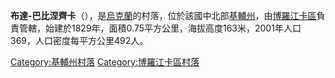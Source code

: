 {{coord|50|37|12|N|30|3|20|E|scale:30000|display=title}}

'''布達-巴比涅齊卡'''（{{lang-uk|Буда-Бабинецька}}），是[[烏克蘭|烏克蘭]]的村落，位於該國中北部[[基輔州|基輔州]]，由[[博羅江卡區|博羅江卡區]]負責管轄，始建於1829年，面積0.75平方公里，海拔高度163米，2001年人口369，人口密度每平方公里492人。

{{DEFAULTSORT:Буда-Бабинецька}}
[[Category:基輔州村落|Category:基輔州村落]]
[[Category:博羅江卡區村落|Category:博羅江卡區村落]]


{{Kiev-geo-stub}}